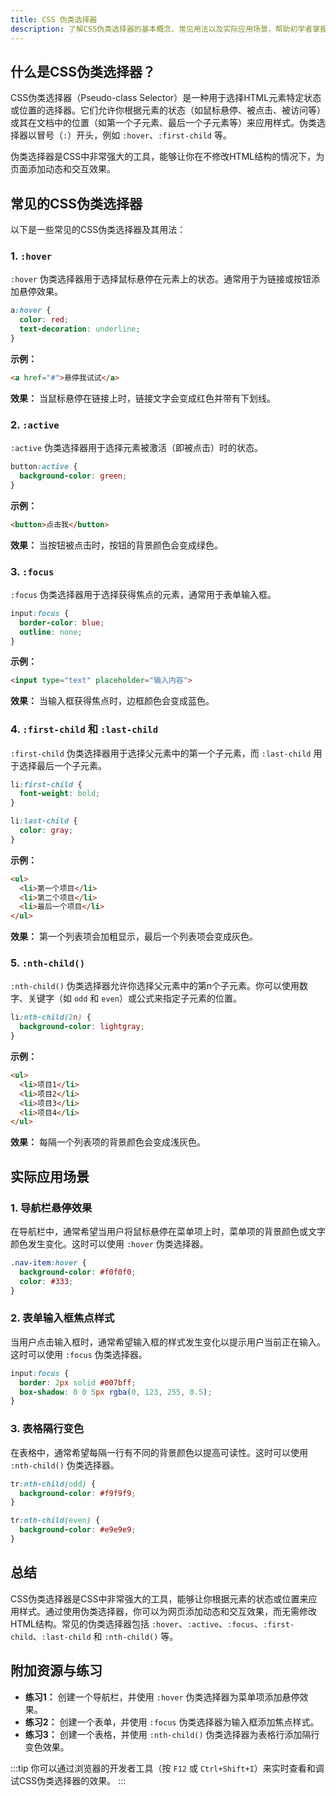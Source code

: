 ```yaml
---
title: CSS 伪类选择器
description: 了解CSS伪类选择器的基本概念、常见用法以及实际应用场景，帮助初学者掌握如何通过伪类选择器为网页元素添加动态样式。
---
```


## 什么是CSS伪类选择器？

CSS伪类选择器（Pseudo-class Selector）是一种用于选择HTML元素特定状态或位置的选择器。它们允许你根据元素的状态（如鼠标悬停、被点击、被访问等）或其在文档中的位置（如第一个子元素、最后一个子元素等）来应用样式。伪类选择器以冒号（`:`）开头，例如 `:hover`、`:first-child` 等。

伪类选择器是CSS中非常强大的工具，能够让你在不修改HTML结构的情况下，为页面添加动态和交互效果。

## 常见的CSS伪类选择器

以下是一些常见的CSS伪类选择器及其用法：

### 1. `:hover`
`:hover` 伪类选择器用于选择鼠标悬停在元素上的状态。通常用于为链接或按钮添加悬停效果。

```css
a:hover {
  color: red;
  text-decoration: underline;
}
```

**示例：**
```html
<a href="#">悬停我试试</a>
```

**效果：** 当鼠标悬停在链接上时，链接文字会变成红色并带有下划线。

### 2. `:active`
`:active` 伪类选择器用于选择元素被激活（即被点击）时的状态。

```css
button:active {
  background-color: green;
}
```

**示例：**
```html
<button>点击我</button>
```

**效果：** 当按钮被点击时，按钮的背景颜色会变成绿色。

### 3. `:focus`
`:focus` 伪类选择器用于选择获得焦点的元素，通常用于表单输入框。

```css
input:focus {
  border-color: blue;
  outline: none;
}
```

**示例：**
```html
<input type="text" placeholder="输入内容">
```

**效果：** 当输入框获得焦点时，边框颜色会变成蓝色。

### 4. `:first-child` 和 `:last-child`
`:first-child` 伪类选择器用于选择父元素中的第一个子元素，而 `:last-child` 用于选择最后一个子元素。

```css
li:first-child {
  font-weight: bold;
}

li:last-child {
  color: gray;
}
```

**示例：**
```html
<ul>
  <li>第一个项目</li>
  <li>第二个项目</li>
  <li>最后一个项目</li>
</ul>
```

**效果：** 第一个列表项会加粗显示，最后一个列表项会变成灰色。

### 5. `:nth-child()`
`:nth-child()` 伪类选择器允许你选择父元素中的第n个子元素。你可以使用数字、关键字（如 `odd` 和 `even`）或公式来指定子元素的位置。

```css
li:nth-child(2n) {
  background-color: lightgray;
}
```

**示例：**
```html
<ul>
  <li>项目1</li>
  <li>项目2</li>
  <li>项目3</li>
  <li>项目4</li>
</ul>
```

**效果：** 每隔一个列表项的背景颜色会变成浅灰色。

## 实际应用场景

### 1. 导航栏悬停效果
在导航栏中，通常希望当用户将鼠标悬停在菜单项上时，菜单项的背景颜色或文字颜色发生变化。这时可以使用 `:hover` 伪类选择器。

```css
.nav-item:hover {
  background-color: #f0f0f0;
  color: #333;
}
```

### 2. 表单输入框焦点样式
当用户点击输入框时，通常希望输入框的样式发生变化以提示用户当前正在输入。这时可以使用 `:focus` 伪类选择器。

```css
input:focus {
  border: 2px solid #007bff;
  box-shadow: 0 0 5px rgba(0, 123, 255, 0.5);
}
```

### 3. 表格隔行变色
在表格中，通常希望每隔一行有不同的背景颜色以提高可读性。这时可以使用 `:nth-child()` 伪类选择器。

```css
tr:nth-child(odd) {
  background-color: #f9f9f9;
}

tr:nth-child(even) {
  background-color: #e9e9e9;
}
```

## 总结

CSS伪类选择器是CSS中非常强大的工具，能够让你根据元素的状态或位置来应用样式。通过使用伪类选择器，你可以为网页添加动态和交互效果，而无需修改HTML结构。常见的伪类选择器包括 `:hover`、`:active`、`:focus`、`:first-child`、`:last-child` 和 `:nth-child()` 等。

## 附加资源与练习

- **练习1：** 创建一个导航栏，并使用 `:hover` 伪类选择器为菜单项添加悬停效果。
- **练习2：** 创建一个表单，并使用 `:focus` 伪类选择器为输入框添加焦点样式。
- **练习3：** 创建一个表格，并使用 `:nth-child()` 伪类选择器为表格行添加隔行变色效果。

:::tip
你可以通过浏览器的开发者工具（按 `F12` 或 `Ctrl+Shift+I`）来实时查看和调试CSS伪类选择器的效果。
:::